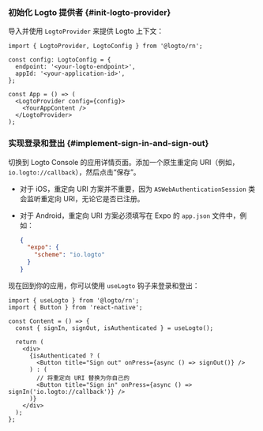 
### 初始化 Logto 提供者 \{#init-logto-provider}

导入并使用 `LogtoProvider` 来提供 Logto 上下文：

```tsx title="App.tsx"
import { LogtoProvider, LogtoConfig } from '@logto/rn';

const config: LogtoConfig = {
  endpoint: '<your-logto-endpoint>',
  appId: '<your-application-id>',
};

const App = () => (
  <LogtoProvider config={config}>
    <YourAppContent />
  </LogtoProvider>
);
```

### 实现登录和登出 \{#implement-sign-in-and-sign-out}

<SignInFlowSummary />

切换到 Logto Console 的应用详情页面。添加一个原生重定向 URI（例如，`io.logto://callback`），然后点击“保存”。

- 对于 iOS，重定向 URI 方案并不重要，因为 `ASWebAuthenticationSession` 类会监听重定向 URI，无论它是否已注册。
- 对于 Android，重定向 URI 方案必须填写在 Expo 的 `app.json` 文件中，例如：

  ```json title="app.json"
  {
    "expo": {
      "scheme": "io.logto"
    }
  }
  ```

现在回到你的应用，你可以使用 `useLogto` 钩子来登录和登出：

```tsx title="App.tsx"
import { useLogto } from '@logto/rn';
import { Button } from 'react-native';

const Content = () => {
  const { signIn, signOut, isAuthenticated } = useLogto();

  return (
    <div>
      {isAuthenticated ? (
        <Button title="Sign out" onPress={async () => signOut()} />
      ) : (
        // 将重定向 URI 替换为你自己的
        <Button title="Sign in" onPress={async () => signIn('io.logto://callback')} />
      )}
    </div>
  );
};
```

<Checkpoint />
